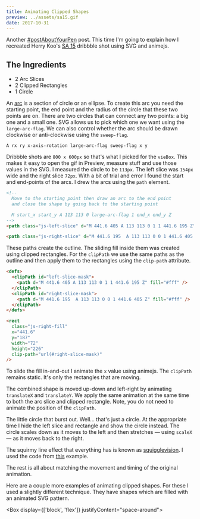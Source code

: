 ```yaml
---
title: Animating Clipped Shapes
preview: ../assets/sa15.gif
date: 2017-10-31
---
```


<CodePen hash="gXOdEL" title="SA 15" height="500" defaultTab="result" />

Another [#postAboutYourPen](http://postaboutyourpen.online/) post. This time I'm going to explain how I recreated Herry Koo's [SA 15](https://dribbble.com/shots/3478023-SA-15) dribbble shot using SVG and animejs.

## The Ingredients

- 2 Arc Slices
- 2 Clipped Rectangles
- 1 Circle

An [arc](https://developer.mozilla.org/en-US/docs/Web/SVG/Tutorial/Paths#Arcs) is a section of circle or an ellipse. To create this arc you need the starting point, the end point and the radius of the circle that these two points are on. There are two circles that can connect any two points: a big one and a small one. SVG allows us to pick which one we want using the `large-arc-flag`. We can also control whether the arc should be drawn clockwise or anti-clockwise using the `sweep-flag`.

```
A rx ry x-axis-rotation large-arc-flag sweep-flag x y
```

Dribbble shots are `800 x 600px` so that's what I picked for the `vieBox`. This makes it easy to open the gif in Preview, measure stuff and use those values in the SVG. I measured the circle to be `113px`. The left slice was `154px` wide and the right slice `72px`. With a bit of trial and error I found the start and end-points of the arcs. I drew the arcs using the `path` element.

```html
<!--
  Move to the starting point then draw an arc to the end point
  and close the shape by going back to the starting point

  M start_x start_y A 113 113 0 large-arc-flag 1 end_x end_y Z
-->
<path class="js-left-slice" d="M 441.6 405 A 113 113 0 1 1 441.6 195 Z" />

<path class="js-right-slice" d="M 441.6 195  A 113 113 0 0 1 441.6 405 Z" />
```

<CodePen
  hash="aVOaqY"
  title="SA 15 Process 1"
  height="500"
  defaultTab="result"
/>

These paths create the outline. The sliding fill inside them was created using clipped rectangles. For the `clipPath` we use the same paths as the outline and then apply them to the rectangles using the `clip-path` attribute.

```html
<defs>
  <clipPath id="left-slice-mask">
    <path d="M 441.6 405 A 113 113 0 1 1 441.6 195 Z" fill="#fff" />
  </clipPath>
  <clipPath id="right-slice-mask">
    <path d="M 441.6 195  A 113 113 0 0 1 441.6 405 Z" fill="#fff" />
  </clipPath>
</defs>
```

```html
<rect
  class="js-right-fill"
  x="441.6"
  y="187"
  width="72"
  height="226"
  clip-path="url(#right-slice-mask)"
/>
```

To slide the fill in-and-out I animate the `x` value using animejs. The `clipPath` remains static. It's only the rectangles that are moving.

<CodePen
  hash="XzbyQj"
  title="SA 15 Process 2"
  height="500"
  defaultTab="result"
/>

The combined shape is moved up-down and left-right by animating `translateX` and `translateY`. We apply the same animation at the same time to both the arc slice and clipped rectangle. Note, you do not need to animate the position of the `clipPath`.

<CodePen
  hash="pdJGOZ"
  title="SA 15 Process 5"
  height="500"
  defaultTab="result"
/>

The little circle that burst out. Well… that's just a circle. At the appropriate time I hide the left slice and rectangle and show the circle instead. The circle scales down as it moves to the left and then stretches — using `scaleX` — as it moves back to the right.

<CodePen
  hash="mqJaLY"
  title="SA 15 Process 3"
  height="500"
  defaultTab="result"
/>

The squirmy line effect that everything has is known as [squigglevision](https://css-tricks.com/squigglevision-in-css-and-svg). I used the code from [this](https://tympanus.net/codrops/2016/03/21/animated-animals-css-svg) example.

<CodePen
  hash="Nwqoav"
  title="SA 15 Process 4"
  height="500"
  defaultTab="css,result"
/>

The rest is all about matching the movement and timing of the original animation.

Here are a couple more examples of animating clipped shapes. For these I used a slightly different technique. They have shapes which are filled with an animated SVG pattern.

<Box display={['block', 'flex']} justifyContent="space-around">
  <CodePen
    mr={3}
    hash="GvyrbO"
    title="Animated 📕 – The Doctor and the Soul"
    height="600"
    defaultTab="result"
  />

<CodePen
  hash="xLXNRQ"
  title="Animated 📕 – The New Technology and Human Values"
  height="600"
  defaultTab="result"
/>

</Box>
